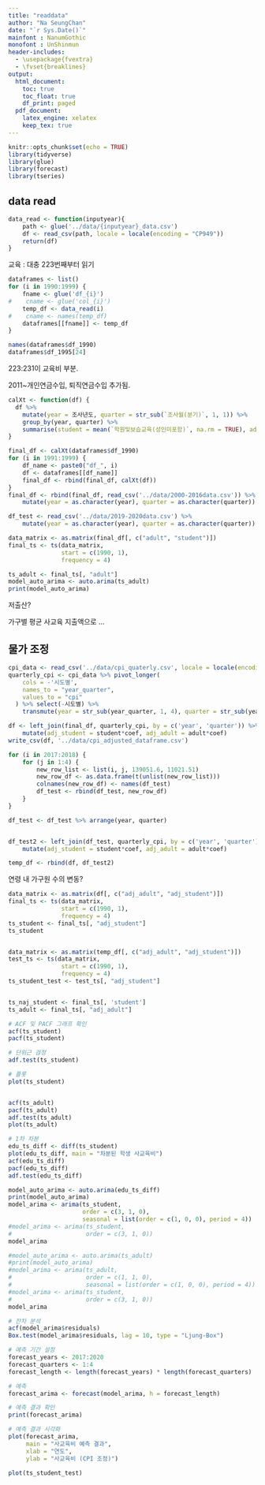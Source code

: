 ```yaml
---
title: "readdata"
author: "Na SeungChan"
date: "`r Sys.Date()`"
mainfont : NanumGothic
monofont : UnShinmun
header-includes:
  - \usepackage{fvextra}
  - \fvset{breaklines}
output:
  html_document:
    toc: true
    toc_float: true
    df_print: paged
  pdf_document:
    latex_engine: xelatex
    keep_tex: true
---
```



```r
knitr::opts_chunk$set(echo = TRUE)
library(tidyverse)
library(glue)
library(forecast)
library(tseries)
```

## data read

```r
data_read <- function(inputyear){
    path <- glue('../data/{inputyear}_data.csv')
    df <- read_csv(path, locale = locale(encoding = "CP949"))
    return(df)
}
```

교육 : 대충 223번째부터 읽기 


```r
dataframes <- list()
for (i in 1990:1999) {
    fname <- glue('df_{i}')
#    cname <- glue('col_{i}')
    temp_df <- data_read(i)
#    cname <- names(temp_df)    
    dataframes[[fname]] <- temp_df
}
```







```r
names(dataframes$df_1990)
dataframes$df_1995[24]
```





223:231이 교육비 부분. 


2011~개인연금수입, 퇴직연금수입 추가됨. 


```r
calXt <- function(df) {
  df %>%
    mutate(year = 조사년도, quarter = str_sub(`조사월(분기)`, 1, 1)) %>%
    group_by(year, quarter) %>%
    summarise(student = mean(`학원및보습교육(성인미포함)`, na.rm = TRUE), adult = mean(성인학원교육), .groups = "drop") 
}

final_df <- calXt(dataframes$df_1990)
for (i in 1991:1999) {
    df_name <- paste0("df_", i)
    df <- dataframes[[df_name]]
    final_df <- rbind(final_df, calXt(df))
}
final_df <- rbind(final_df, read_csv('../data/2000-2016data.csv')) %>%
    mutate(year = as.character(year), quarter = as.character(quarter))

df_test <- read_csv('../data/2019-2020data.csv') %>%
    mutate(year = as.character(year), quarter = as.character(quarter))


```


```r
data_matrix <- as.matrix(final_df[, c("adult", "student")])
final_ts <- ts(data_matrix,
               start = c(1990, 1),
               frequency = 4)
```



```r
ts_adult <- final_ts[, "adult"]
model_auto_arima <- auto.arima(ts_adult)
print(model_auto_arima)
```



저출산? 

가구별 평균 사교육 지출액으로 ...






## 물가 조정

```r
cpi_data <- read_csv('../data/cpi_quaterly.csv', locale = locale(encoding = "CP949"))
quarterly_cpi <- cpi_data %>% pivot_longer(
    cols = -'시도별',
    names_to = "year_quarter",
    values_to = "cpi"
  ) %>% select(-시도별) %>%
    transmute(year = str_sub(year_quarter, 1, 4), quarter = str_sub(year_quarter, 6, 6), cpi = cpi, coef = 100/cpi)
```


```r
df <- left_join(final_df, quarterly_cpi, by = c('year', 'quarter')) %>%
    mutate(adj_student = student*coef, adj_adult = adult*coef)
write_csv(df, '../data/cpi_adjusted_dataframe.csv')

for (i in 2017:2018) {
    for (j in 1:4) {
        new_row_list <- list(i, j, 139051.6, 11021.51)
        new_row_df <- as.data.frame(t(unlist(new_row_list))) 
        colnames(new_row_df) <- names(df_test)
        df_test <- rbind(df_test, new_row_df)
    }
}

df_test <- df_test %>% arrange(year, quarter)


df_test2 <- left_join(df_test, quarterly_cpi, by = c('year', 'quarter')) %>%
    mutate(adj_student = student*coef, adj_adult = adult*coef)

temp_df <- rbind(df, df_test2)
```

연령 내 가구원 수의 변동? 

```r
data_matrix <- as.matrix(df[, c("adj_adult", "adj_student")])
final_ts <- ts(data_matrix,
               start = c(1990, 1),
               frequency = 4)
ts_student <- final_ts[, "adj_student"]
ts_student


data_matrix <- as.matrix(temp_df[, c("adj_adult", "adj_student")])
test_ts <- ts(data_matrix,
               start = c(1990, 1),
               frequency = 4)
ts_student_test <- test_ts[, "adj_student"]


ts_naj_student <- final_ts[, 'student']
ts_adult <- final_ts[, "adj_adult"]
```

```r
# ACF 및 PACF 그래프 확인
acf(ts_student)
pacf(ts_student)

# 단위근 검정
adf.test(ts_student)

# 플롯 
plot(ts_student)


acf(ts_adult)
pacf(ts_adult)
adf.test(ts_adult)
plot(ts_adult)
```

```r
# 1차 차분
edu_ts_diff <- diff(ts_student)
plot(edu_ts_diff, main = "차분된 학생 사교육비")
acf(edu_ts_diff)
pacf(edu_ts_diff)
adf.test(edu_ts_diff)
```


```r
model_auto_arima <- auto.arima(edu_ts_diff)
print(model_auto_arima)
model_arima <- arima(ts_student,
                     order = c(3, 1, 0),
                     seasonal = list(order = c(1, 0, 0), period = 4))
#model_arima <- arima(ts_student,
#                     order = c(3, 1, 0))
model_arima

#model_auto_arima <- auto.arima(ts_adult)
#print(model_auto_arima)
#model_arima <- arima(ts_adult,
#                     order = c(1, 1, 0),
#                     seasonal = list(order = c(1, 0, 0), period = 4))
#model_arima <- arima(ts_student,
#                     order = c(3, 1, 0))
model_arima

```


```r
# 잔차 분석
acf(model_arima$residuals)
Box.test(model_arima$residuals, lag = 10, type = "Ljung-Box")
```

```r
# 예측 기간 설정
forecast_years <- 2017:2020
forecast_quarters <- 1:4
forecast_length <- length(forecast_years) * length(forecast_quarters)

# 예측
forecast_arima <- forecast(model_arima, h = forecast_length)

# 예측 결과 확인
print(forecast_arima)

# 예측 결과 시각화
plot(forecast_arima,
     main = "사교육비 예측 결과",
     xlab = "연도",
     ylab = "사교육비 (CPI 조정)")

plot(ts_student_test)
```



